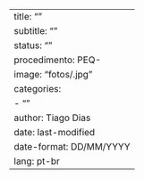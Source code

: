 ---
title: ""
subtitle: ""
status: ""
procedimento: PEQ-
image: "fotos/.jpg"
categories: 
    - ""
author: Tiago Dias
date: last-modified
date-format: DD/MM/YYYY
lang: pt-br
---